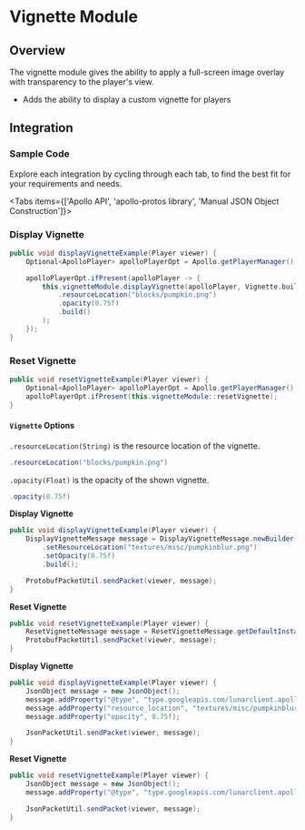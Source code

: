 
# Vignette Module

## Overview

The vignette module gives the ability to apply a full-screen image overlay with transparency to the player's view.

- Adds the ability to display a custom vignette for players

## Integration

### Sample Code
Explore each integration by cycling through each tab, to find the best fit for your requirements and needs.

<Tabs items={['Apollo API', 'apollo-protos library', 'Manual JSON Object Construction']}>

<Tab>

### Display Vignette

```java
public void displayVignetteExample(Player viewer) {
    Optional<ApolloPlayer> apolloPlayerOpt = Apollo.getPlayerManager().getPlayer(viewer.getUniqueId());

    apolloPlayerOpt.ifPresent(apolloPlayer -> {
        this.vignetteModule.displayVignette(apolloPlayer, Vignette.builder()
            .resourceLocation("blocks/pumpkin.png")
            .opacity(0.75f)
            .build()
        );
    });
}
```

### Reset Vignette

```java
public void resetVignetteExample(Player viewer) {
    Optional<ApolloPlayer> apolloPlayerOpt = Apollo.getPlayerManager().getPlayer(viewer.getUniqueId());
    apolloPlayerOpt.ifPresent(this.vignetteModule::resetVignette);
}
```

#### `Vignette` Options

`.resourceLocation(String)` is the resource location of the vignette.

```java
.resourceLocation("blocks/pumpkin.png")
```

`.opacity(Float)` is the opacity of the shown vignette.

```java
.opacity(0.75f)
```

</Tab>

<Tab>

**Display Vignette**

```java
public void displayVignetteExample(Player viewer) {
    DisplayVignetteMessage message = DisplayVignetteMessage.newBuilder()
        .setResourceLocation("textures/misc/pumpkinblur.png")
        .setOpacity(0.75f)
        .build();

    ProtobufPacketUtil.sendPacket(viewer, message);
}
```

**Reset Vignette**

```java
public void resetVignetteExample(Player viewer) {
    ResetVignetteMessage message = ResetVignetteMessage.getDefaultInstance();
    ProtobufPacketUtil.sendPacket(viewer, message);
}
```

</Tab>

<Tab>

**Display Vignette**

```java
public void displayVignetteExample(Player viewer) {
    JsonObject message = new JsonObject();
    message.addProperty("@type", "type.googleapis.com/lunarclient.apollo.vignette.v1.DisplayVignetteMessage");
    message.addProperty("resource_location", "textures/misc/pumpkinblur.png");
    message.addProperty("opacity", 0.75f);

    JsonPacketUtil.sendPacket(viewer, message);
}
```

**Reset Vignette**

```java
public void resetVignetteExample(Player viewer) {
    JsonObject message = new JsonObject();
    message.addProperty("@type", "type.googleapis.com/lunarclient.apollo.vignette.v1.ResetVignetteMessage");

    JsonPacketUtil.sendPacket(viewer, message);
}
```

</Tab>

</Tabs>
